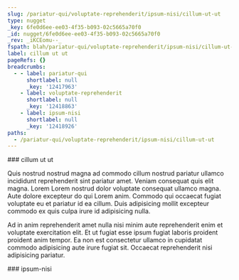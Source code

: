 ```yaml
---
slug: /pariatur-qui/voluptate-reprehenderit/ipsum-nisi/cillum-ut-ut
type: nugget
_key: 6fe0d6ee-ee03-4f35-b093-02c5665a70f0
_id: nugget/6fe0d6ee-ee03-4f35-b093-02c5665a70f0
_rev: _iKCEomu--_
fspath: blah/pariatur-qui/voluptate-reprehenderit/ipsum-nisi/cillum-ut-ut.md
label: cillum ut ut
pageRefs: {}
breadcrumbs:
  - - label: pariatur-qui
      shortlabel: null
      _key: '12417963'
    - label: voluptate-reprehenderit
      shortlabel: null
      _key: '12418863'
    - label: ipsum-nisi
      shortlabel: null
      _key: '12418926'
paths:
  - /pariatur-qui/voluptate-reprehenderit/ipsum-nisi/cillum-ut-ut
---
```


<NuggetArea>
<Nugget slug="/pariatur-qui/voluptate-reprehenderit/ipsum-nisi/cillum-ut-ut" type="nugget" _key="6fe0d6ee-ee03-4f35-b093-02c5665a70f0" _id="nugget/6fe0d6ee-ee03-4f35-b093-02c5665a70f0" _rev="_iKCEomu--_" fspath="blah/pariatur-qui/voluptate-reprehenderit/ipsum-nisi/cillum-ut-ut.md" label="cillum ut ut" paths="/pariatur-qui/voluptate-reprehenderit/ipsum-nisi/cillum-ut-ut">
<NuggetBody>
### cillum ut ut

Quis nostrud nostrud magna ad commodo cillum nostrud pariatur ullamco incididunt reprehenderit sint pariatur amet. Veniam consequat quis elit magna. Lorem Lorem nostrud dolor voluptate consequat ullamco magna. Aute dolore excepteur do qui Lorem anim. Commodo qui occaecat fugiat voluptate eu et pariatur id ea cillum. Duis adipisicing mollit excepteur commodo ex quis culpa irure id adipisicing nulla.

Ad in anim reprehenderit amet nulla nisi minim aute reprehenderit enim et voluptate exercitation elit. Et ut fugiat esse ipsum fugiat laboris proident proident anim tempor. Ea non est consectetur ullamco in cupidatat commodo adipisicing aute irure fugiat sit. Occaecat reprehenderit nisi adipisicing pariatur.

</NuggetBody>
<Breadcrumbs>
<Crumbs>
<Crumb _key="12417963" label="pariatur-qui" /><Crumb _key="12418863" label="voluptate-reprehenderit" /><Crumb _key="12418926" label="ipsum-nisi" />
</Crumbs>
</Breadcrumbs>
</Nugget>

<NuggetsInbound>
</NuggetsInbound>
<NuggetsOutbound>
</NuggetsOutbound>
</NuggetArea>
<PassagesInbound>
<Passage direction="inbound" type="passage" _key="12418926" _id="passage/12418926" _rev="_iKCEomu---" label="ipsum-nisi" passage="ipsum-nisi" fspath="blah/pariatur-qui/voluptate-reprehenderit/ipsum-nisi" paths="/pariatur-qui/voluptate-reprehenderit/ipsum-nisi" slug="/pariatur-qui/voluptate-reprehenderit/ipsum-nisi">
<NuggetBody>
### ipsum-nisi

</NuggetBody>
<Breadcrumbs>
<Crumbs>
<Crumb _key="12417963" label="pariatur-qui" /><Crumb _key="12418863" label="voluptate-reprehenderit" />
</Crumbs>
</Breadcrumbs>
</Passage>

</PassagesInbound>
<PassagesOutbound>
</PassagesOutbound>